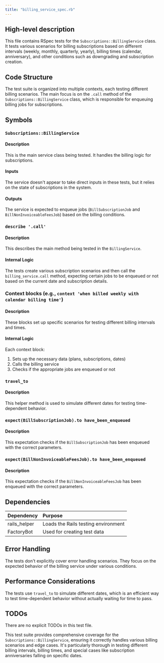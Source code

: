```yaml
---
title: "billing_service_spec.rb"
---
```


## High-level description
This file contains RSpec tests for the `Subscriptions::BillingService` class. It tests various scenarios for billing subscriptions based on different intervals (weekly, monthly, quarterly, yearly), billing times (calendar, anniversary), and other conditions such as downgrading and subscription creation.

## Code Structure
The test suite is organized into multiple contexts, each testing different billing scenarios. The main focus is on the `.call` method of the `Subscriptions::BillingService` class, which is responsible for enqueuing billing jobs for subscriptions.

## Symbols

### `Subscriptions::BillingService`
#### Description
This is the main service class being tested. It handles the billing logic for subscriptions.

#### Inputs
The service doesn't appear to take direct inputs in these tests, but it relies on the state of subscriptions in the system.

#### Outputs
The service is expected to enqueue jobs (`BillSubscriptionJob` and `BillNonInvoiceableFeesJob`) based on the billing conditions.

### `describe '.call'`
#### Description
This describes the main method being tested in the `BillingService`.

#### Internal Logic
The tests create various subscription scenarios and then call the `billing_service.call` method, expecting certain jobs to be enqueued or not based on the current date and subscription details.

### Context blocks (e.g., `context 'when billed weekly with calendar billing time'`)
#### Description
These blocks set up specific scenarios for testing different billing intervals and times.

#### Internal Logic
Each context block:
1. Sets up the necessary data (plans, subscriptions, dates)
2. Calls the billing service
3. Checks if the appropriate jobs are enqueued or not

### `travel_to`
#### Description
This helper method is used to simulate different dates for testing time-dependent behavior.

### `expect(BillSubscriptionJob).to have_been_enqueued`
#### Description
This expectation checks if the `BillSubscriptionJob` has been enqueued with the correct parameters.

### `expect(BillNonInvoiceableFeesJob).to have_been_enqueued`
#### Description
This expectation checks if the `BillNonInvoiceableFeesJob` has been enqueued with the correct parameters.

## Dependencies
| Dependency | Purpose |
|:-----------|:--------|
| rails_helper | Loads the Rails testing environment |
| FactoryBot | Used for creating test data |

## Error Handling
The tests don't explicitly cover error handling scenarios. They focus on the expected behavior of the billing service under various conditions.

## Performance Considerations
The tests use `travel_to` to simulate different dates, which is an efficient way to test time-dependent behavior without actually waiting for time to pass.

## TODOs
There are no explicit TODOs in this test file.

This test suite provides comprehensive coverage for the `Subscriptions::BillingService`, ensuring it correctly handles various billing scenarios and edge cases. It's particularly thorough in testing different billing intervals, billing times, and special cases like subscription anniversaries falling on specific dates.